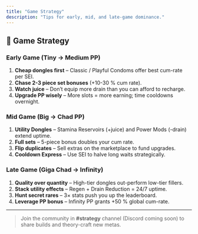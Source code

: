 ```yaml
---
title: "Game Strategy"
description: "Tips for early, mid, and late-game dominance."
---
```


## 🎯 Game Strategy

### Early Game (Tiny → Medium PP)

1. **Cheap dongles first** – Classic / Playful Condoms offer best cum-rate per SEI.
2. **Chase 2-3 piece set bonuses** (+10-30 % cum rate).
3. **Watch juice** – Don’t equip more drain than you can afford to recharge.
4. **Upgrade PP wisely** – More slots = more earning; time cooldowns overnight.

### Mid Game (Big → Chad PP)

1. **Utility Dongles** – Stamina Reservoirs (+juice) and Power Mods (-drain) extend uptime.
2. **Full sets** – 5-piece bonus doubles your cum rate.
3. **Flip duplicates** – Sell extras on the marketplace to fund upgrades.
4. **Cooldown Express** – Use SEI to halve long waits strategically.

### Late Game (Giga Chad → Infinity)

1. **Quality over quantity** – High-tier dongles out-perform low-tier fillers.
2. **Stack utility effects** – Regen + Drain Reduction = 24/7 uptime.
3. **Hunt secret rares** – 3× stats push you up the leaderboard.
4. **Leverage PP bonus** – Infinity PP grants +50 % global cum-rate.

---

> Join the community in **#strategy** channel (Discord coming soon) to share builds and theory-craft new metas. 